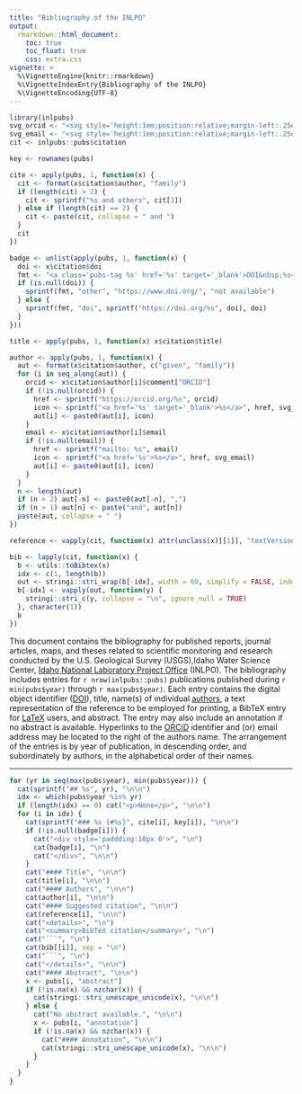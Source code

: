 ---
title: "Bibliography of the INLPO"
output:
  rmarkdown::html_document:
    toc: true
    toc_float: true
    css: extra.css
vignette: >
  %\VignetteEngine{knitr::rmarkdown}
  %\VignetteIndexEntry{Bibliography of the INLPO}
  %\VignetteEncoding{UTF-8}
---

```{r "setup", include=FALSE}
library(inlpubs)
svg_orcid <- "<svg style='height:1em;position:relative;margin-left:.25em;vertical-align:middle;' viewBox='0 0 512 512' aria-describedby='orcid' role='img'><desc id='orcid'>ORCiD</desc><path fill='#A6CE39' d='M294.75 188.19h-45.92V342h47.47c67.62 0 83.12-51.34 83.12-76.91 0-41.64-26.54-76.9-84.67-76.9zM256 8C119 8 8 119 8 256s111 248 248 248 248-111 248-248S393 8 256 8zm-80.79 360.76h-29.84v-207.5h29.84zm-14.92-231.14a19.57 19.57 0 1 1 19.57-19.57 19.64 19.64 0 0 1-19.57 19.57zM300 369h-81V161.26h80.6c76.73 0 110.44 54.83 110.44 103.85C410 318.39 368.38 369 300 369z'></path></svg>"
svg_email <- "<svg style='height:1em;position:relative;margin-left:.25em;vertical-align:middle;' viewBox='0 0 512 512' aria-describedby='email' role='img'><desc id='email'>Email</desc><path fill='#4682B4' d='M502.3 190.8c3.9-3.1 9.7-.2 9.7 4.7V400c0 26.5-21.5 48-48 48H48c-26.5 0-48-21.5-48-48V195.6c0-5 5.7-7.8 9.7-4.7 22.4 17.4 52.1 39.5 154.1 113.6 21.1 15.4 56.7 47.8 92.2 47.6 35.7.3 72-32.8 92.3-47.6 102-74.1 131.6-96.3 154-113.7zM256 320c23.2.4 56.6-29.2 73.4-41.4 132.7-96.3 142.8-104.7 173.4-128.7 5.8-4.5 9.2-11.5 9.2-18.9v-19c0-26.5-21.5-48-48-48H48C21.5 64 0 85.5 0 112v19c0 7.4 3.4 14.3 9.2 18.9 30.6 23.9 40.7 32.4 173.4 128.7 16.8 12.2 50.2 41.8 73.4 41.4z'/></svg>"
cit <- inlpubs::pubs$citation
```

```{r "bib_dat", include=FALSE}
key <- rownames(pubs)

cite <- apply(pubs, 1, function(x) {
  cit <- format(x$citation$author, "family")
  if (length(cit) > 2) {
    cit <- sprintf("%s and others", cit[1])
  } else if (length(cit) == 2) {
    cit <- paste(cit, collapse = " and ")
  }
  cit
})

badge <- unlist(apply(pubs, 1, function(x) {
  doi <- x$citation$doi
  fmt <- "<a class='pubs-tag %s' href='%s' target='_blank'>DOI&nbsp;%s</a>"
  if (is.null(doi)) {
    sprintf(fmt, "other", "https://www.doi.org/", "not available")
  } else {
    sprintf(fmt, "doi", sprintf("https://doi.org/%s", doi), doi)
  }
}))

title <- apply(pubs, 1, function(x) x$citation$title)

author <- apply(pubs, 1, function(x) {
  aut <- format(x$citation$author, c("given", "family"))
  for (i in seq_along(aut)) {
    orcid <- x$citation$author[i]$comment["ORCID"]
    if (!is.null(orcid)) {
      href <- sprintf("https://orcid.org/%s", orcid)
      icon <- sprintf("<a href='%s' target='_blank'>%s</a>", href, svg_orcid)
      aut[i] <- paste0(aut[i], icon)
    }
    email <- x$citation$author[i]$email
    if (!is.null(email)) {
      href <- sprintf("mailto: %s", email)
      icon <- sprintf("<a href='%s'>%s</a>", href, svg_email)
      aut[i] <- paste0(aut[i], icon)
    }
  }
  n <- length(aut)
  if (n > 2) aut[-n] <- paste0(aut[-n], ",")
  if (n > 1) aut[n] <- paste("and", aut[n])
  paste(aut, collapse = " ")
})

reference <- vapply(cit, function(x) attr(unclass(x)[[1]], "textVersion"), character(1))

bib <- lapply(cit, function(x) {
  b <- utils::toBibtex(x)
  idx <- c(1, length(b))
  out <- stringi::stri_wrap(b[-idx], width = 60, simplify = FALSE, indent = 2, exdent = 4)
  b[-idx] <- vapply(out, function(y) {
    stringi::stri_c(y, collapse = "\n", ignore_null = TRUE)
  }, character(1))
  b
})
```

This document contains the bibliography for published reports, journal articles, maps, and theses related to scientific monitoring and research conducted by the U.S. Geological Survey (USGS),Idaho Water Science Center, [Idaho National Laboratory Project Office](https://www.usgs.gov/centers/idaho-water-science-center/science/idaho-national-laboratory-project-office) (INLPO). The bibliography includes entries for `r nrow(inlpubs::pubs)` publications published during `r min(pubs$year)` through `r max(pubs$year)`. Each entry contains the digital object identifier ([DOI](https://www.doi.org/)), title, name(s) of individual [authors](inl-authors.html), a text representation of the reference to be employed for printing, a BibTeX entry for [LaTeX](https://www.latex-project.org/) users, and abstract. The entry may also include an annotation if no abstract is available. Hyperlinks to the [ORCiD](https://orcid.org/) identifier and (or) email address may be located to the right of the authors name. The arrangement of the entries is by year of publication, in descending order, and subordinately by authors, in the alphabetical order of their names.

---

```{r "bib_lst", echo=FALSE, results="asis"}
for (yr in seq(max(pubs$year), min(pubs$year))) {
  cat(sprintf("## %s", yr), "\n\n")
  idx <- which(pubs$year %in% yr)
  if (length(idx) == 0) cat("<p>None</p>", "\n\n")
  for (i in idx) {
    cat(sprintf("### %s {#%s}", cite[i], key[i]), "\n\n")
    if (!is.null(badge[i])) {
      cat("<div style='paddding:10px 0'>", "\n")
      cat(badge[i], "\n")
      cat("</div>", "\n\n")
    }
    cat("#### Title", "\n\n")
    cat(title[i], "\n\n")
    cat("#### Authors", "\n\n")
    cat(author[i], "\n\n")
    cat("#### Suggested citation", "\n\n")
    cat(reference[i], "\n\n")
    cat("<details>", "\n")
    cat("<summary>BibTeX citation</summary>", "\n")
    cat("```", "\n")
    cat(bib[[i]], sep = "\n")
    cat("```", "\n")
    cat("</details>", "\n\n")
    cat("#### Abstract", "\n\n")
    x <- pubs[i, "abstract"]
    if (!is.na(x) && nzchar(x)) {
      cat(stringi::stri_unescape_unicode(x), "\n\n")
    } else {
      cat("No abstract available.", "\n\n")
      x <- pubs[i, "annotation"]
      if (!is.na(x) && nzchar(x)) {
        cat("#### Annotation", "\n\n")
        cat(stringi::stri_unescape_unicode(x), "\n\n")
      }
    }
  }
}
```
